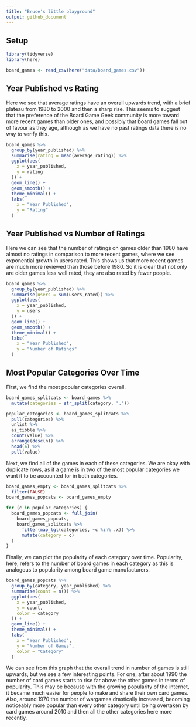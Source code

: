 ```yaml
---
title: "Bruce's little playground"
output: github_document
---
```


## Setup

```r
library(tidyverse)
library(here)
```

```r
board_games <- read_csv(here("data/board_games.csv"))
```

## Year Published vs Rating

Here we see that average ratings have an overall upwards trend, with a brief plateau from 1980 to 2000 and then a sharp rise. This seems to suggest that the preference of the Board Game Geek community is more toward more recent games than older ones, and possibly that board games fall out of favour as they age, although as we have no past ratings data there is no way to verify this.

```r
board_games %>%
  group_by(year_published) %>%
  summarise(rating = mean(average_rating)) %>%
  ggplot(aes(
    x = year_published,
    y = rating
  )) +
  geom_line() +
  geom_smooth() +
  theme_minimal() +
  labs(
    x = "Year Published",
    y = "Rating"
  )
```

## Year Published vs Number of Ratings

Here we can see that the number of ratings on games older than 1980 have almost no ratings in comparison to more recent games, where we see exponential growth in users rated. This shows us that more recent games are much more reviewed than those before 1980. So it is clear that not only are older games less well rated, they are also rated by fewer people.

```r
board_games %>%
  group_by(year_published) %>%
  summarise(users = sum(users_rated)) %>%
  ggplot(aes(
    x = year_published,
    y = users
  )) +
  geom_line() +
  geom_smooth() +
  theme_minimal() +
  labs(
    x = "Year Published",
    y = "Number of Ratings"
  )
```

## Most Popular Categories Over Time

First, we find the most popular categories overall.

```r
board_games_splitcats <- board_games %>% 
  mutate(categories = str_split(category, ","))

popular_categories <- board_games_splitcats %>%
  pull(categories) %>%
  unlist %>%
  as_tibble %>%
  count(value) %>%
  arrange(desc(n)) %>%
  head(6) %>%
  pull(value)
```

Next, we find all of the games in each of these categories. We are okay with duplicate rows, as if a game is in two of the most popular categories we want it to be accounted for in both categories.

```r
board_games_empty <- board_games_splitcats %>%
  filter(FALSE)
board_games_popcats <- board_games_empty

for (c in popular_categories) {
  board_games_popcats <- full_join(
    board_games_popcats,
    board_games_splitcats %>%
      filter(map_lgl(categories, ~c %in% .x)) %>%
      mutate(category = c)
  )
}
```

Finally, we can plot the popularity of each category over time. Popularity, here, refers to the number of board games in each category as this is analogous to popularity among board game manufacturers.

```r
board_games_popcats %>%
  group_by(category, year_published) %>%
  summarise(count = n()) %>%
  ggplot(aes(
    x = year_published,
    y = count,
    color = category
  )) +
  geom_line() +
  theme_minimal() +
  labs(
    x = "Year Published",
    y = "Number of Games",
    color = "Category"
  )
```

We can see from this graph that the overall trend in number of games is still upwards, but we see a few interesting points. For one, after about 1990 the number of card games starts to rise far above the other games in terms of popularity. This may be because with the growing popularity of the internet, it became much easier for people to make and share their own card games. Also, around 1970 the number of wargames drastically increased, becoming noticeably more popular than every other category until being overtaken by card games around 2010 and then all the other categories here more recently.
